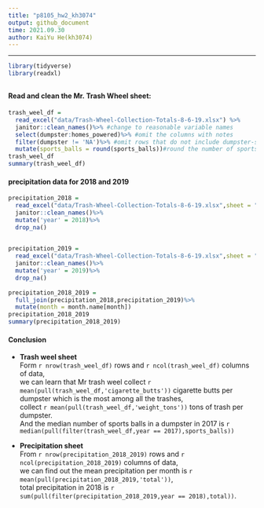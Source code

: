 ```yaml
---
title: "p8105_hw2_kh3074"
output: github_document
time: 2021.09.30
author: KaiYu He(kh3074)
---
```



---
```r
library(tidyverse)
library(readxl)
```

## \textcolor{blue}{Problem1}  

#### Read and clean the Mr. Trash Wheel sheet:  

```r
trash_weel_df = 
  read_excel("data/Trash-Wheel-Collection-Totals-8-6-19.xlsx") %>%
  janitor::clean_names()%>% #change to reasonable variable names
  select(dumpster:homes_powered)%>% #omit the columns with notes
  filter(dumpster != 'NA')%>% #omit rows that do not include dumpster-specific data
  mutate(sports_balls = round(sports_balls))#round the number of sports balls to the nearest integer
trash_weel_df
summary(trash_weel_df)
```

#### precipitation data for 2018 and 2019

```r
precipitation_2018 = 
  read_excel("data/Trash-Wheel-Collection-Totals-8-6-19.xlsx",sheet = "2018 Precipitation",skip = 1)%>%
  janitor::clean_names()%>%
  mutate('year' = 2018)%>%
  drop_na()

  
precipitation_2019 = 
  read_excel("data/Trash-Wheel-Collection-Totals-8-6-19.xlsx",sheet = "2019 Precipitation", skip = 1)%>%
  janitor::clean_names()%>%
  mutate('year' = 2019)%>%
  drop_na()
  
precipitation_2018_2019 = 
  full_join(precipitation_2018,precipitation_2019)%>% 
  mutate(month = month.name[month])
precipitation_2018_2019
summary(precipitation_2018_2019)
```

#### Conclusion
- **Trash weel sheet**  
  Form `r nrow(trash_weel_df)` rows and `r ncol(trash_weel_df)` columns of data,  
  we can learn that Mr trash weel collect `r mean(pull(trash_weel_df,'cigarette_butts'))` cigarette butts per dumpster which is the most among all the trashes,  
  collect `r mean(pull(trash_weel_df,'weight_tons'))` tons of trash per dumpster.   
  And the median number of sports balls in a dumpster in 2017 is `r median(pull(filter(trash_weel_df,year == 2017),sports_balls))`
  

- **Precipitation sheet**  
  From `r nrow(precipitation_2018_2019)` rows and `r ncol(precipitation_2018_2019)` columns of data,  
  we can find out the mean precipitation per month is `r mean(pull(precipitation_2018_2019,'total'))`,  
  total precipitation in 2018 is `r sum(pull(filter(precipitation_2018_2019,year == 2018),total))`.
  
  
